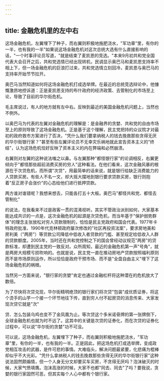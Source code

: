 ```yaml
---
---
---
```

title: 金融危机里的左中右
---



这场金融危机，左翼埋下了种子，而右翼则积极地施肥浇水，"军功章"里，有你的一半，也有我的一半"如果说这场金融危机对这次总统大选有什么直接影响的话，"一个时事评论员写道，"就是结束了麦凯恩的竞选。"本来9月初共和党全国代表大会召开之后，共和党选情已经出现转机，民调显示奥巴马和麦凯恩支持率不相上下，但一场金融危机的巨浪打过来，共和党选情立刻回冷，麦凯恩与奥巴马的支持率开始节节拉开。

奥巴马当然知道如何将这场金融危机打成选举牌。在最近的总统竞选辩论中，他慷慨激昂地控诉道：正是麦凯恩支持的布什政府的经济政策、去管制化的市场至上论，导致了目前的华尔街危机。

毛主席说过，有人的地方就有左中右。反映到最近的美国金融危机问题上，当然也不例外。

以奥巴马为代表的左翼对金融危机的理解是：是金融界的贪婪、共和党的自由市场至上的原则导致了这场金融危机。正是基于这个理解，民主党把持的众议院才对最初的政府救市方案进行了否决，"凭什么我们要拿纳税人的钱去挽救那些贪得无厌的华尔街银行家？"甚至有些左翼评论员不无幸灾乐祸地就此宣告资本主义的"终结"，认为这场危机恰好反映了资本主义的内在弊端和必然崩溃。

右翼则对左翼的这种说法嗤之以鼻。与左翼那种"都怪银行家"的论调相反，右翼更倾向于"都怪那些超前消费买房的穷人"这种看法。在他们看来，这次金融风暴的根源在于次贷危机，而所谓"次贷"，用最简单的话来说，就是银行给缺乏消费能力的人贷款买房。有些人不名一文，却大摇大摆地到银行要求贷款买房，银行则抱着"反正房子会涨价"的心态给他们进行抵押贷款。

两方谁对谁错呢？我想来想去，只能各打五十大板。奥巴马"都怪共和党、都怪去管制化"

的说法，在我看来不过是政客一贯的混淆视听。其实不管政治派别如何，大家基本能达成共识的一点是，这次金融危机的起源是次贷危机，而当年基于"保护弱势群体"的理念主张放松对穷人贷款限制的，恰恰是民主党政府和国会代表。1977年卡特政府批准、1990年代克林顿政府屡次修改的"社区再投资法案"，要求房地美和房利美（"两房"）等贷款公司降低中低收入者贷款的门槛、甚至规定给低收入人群的贷款额度。2005年，当时还在共和党控制之下的国会曾经动议规范"两房"的贷款标准，却遭到民主党的一致反对。众所周知，最近的金融危机第一声"号角"，就是两房大规模亏损吹响的。也就是说，民主党一直在推动房地产贷款按照福利原则而不是市场原则运作，所以恰恰是政府干预市场、而不是"全盘自由主义"埋下了这场金融危机的祸根。

当然另一方面来说，"银行家的贪婪"肯定也通过金融杠杆将这种潜在的危机放大了数倍。

为了尽快将次贷兑现，华尔街精明绝顶的银行家们将次贷"包装"成优质证券，将这个烫手的山芋一个接一个环节地往下传，直到穷人付不起房贷的消息传来、大家发现次贷它就是"次"

贷、怎么包装乌鸡也变不了金凤凰为止。等次贷这个多米诺骨牌的第一张牌倒下，全球金融危机也就为时不远了。这其中的关键是次贷的证券化，而在次贷的证券化过程中，可以说"华尔街的贪婪"功不可没。

可以说，这场金融危机，左翼埋下了种子，而右翼则积极地施肥浇水，"军功章"里，有你的一半，也有我的一半。正是因此，把这场危机打成选举牌，变成政党相互攻击的武器，是件可悲的事情。大难临头，解决问题最紧要，化悲痛为棍棒却似乎不大光彩。"凭什么拿纳税人的钱去挽救那些贪得无厌的华尔街银行家"这种说法固然颇煽情，但一个人身无分文却要买车买房，不贪得无厌吗？泡沫破灭的时候，大家气愤填膺。泡沫高涨的时候，大家不也都"同去、同去"了吗？要我说，贪婪的银行家固然可恶，但其实每个人心中都有个银行家。